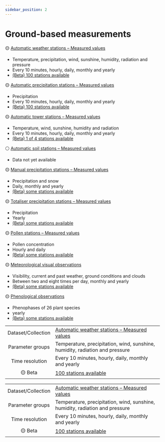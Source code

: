 ```yaml
---
sidebar_position: 2
---
```


# Ground-based measurements

🟡 [Automatic weather stations – Measured values](/a-data-groundbased/a1-automatic-weather-stations)
- Temperature, precipitation, wind, sunshine, humidity, radiation and pressure
- Every 10 minutes, hourly, daily, monthly and yearly
- [(Beta) 100 stations available](https://data.geo.admin.ch/browser/index.html#/collections/ch.meteoschweiz.ogd-smn?.language=en)

🟡 [Automatic precipitation stations – Measured values](/a-data-groundbased/a2-automatic-precipitation-stations)
- Precipitation
- Every 10 minutes, hourly, daily, monthly and yearly
- [(Beta) 100 stations available](https://data.geo.admin.ch/browser/index.html#/collections/ch.meteoschweiz.ogd-smn-precip?.language=en)

🟡 [Automatic tower stations – Measured values](/a-data-groundbased/a3-automatic-tower-stations)
- Temperature, wind, sunshine, humidity and radiation
- Every 10 minutes, hourly, daily, monthly and yearly
- [(Beta) 1 of 4 stations available](https://data.geo.admin.ch/browser/index.html#/collections/ch.meteoschweiz.ogd-smn-tower?.language=en)

⚪ [Automatic soil stations – Measured values](/a-data-groundbased/a4-automatic-soil-stations)
- Data not yet available

🟡 [Manual precipitation stations – Measured values](/a-data-groundbased/a5-manual-precipitation-stations)
- Precipitation and snow
- Daily, monthly and yearly
- [(Beta) some stations available](https://data.geo.admin.ch/browser/index.html#/collections/ch.meteoschweiz.ogd-nime?.language=en)

🟡 [Totaliser precipitation stations – Measured values](/a-data-groundbased/a6-totaliser-precipitation-stations)
- Precipitation
- Yearly
- [(Beta) some stations available](https://data.geo.admin.ch/browser/index.html#/collections/ch.meteoschweiz.ogd-tot?.language=en)

🟡 [Pollen stations – Measured values](/a-data-groundbased/a7-pollen-stations)
- Pollen concentration
- Hourly and daily
- [(Beta) some stations available](https://data.geo.admin.ch/browser/index.html#/collections/ch.meteoschweiz.ogd-pollen?.language=en)

🟡 [Meteorological visual observations](/a-data-groundbased/a8-meteorological-visual-observations)
- Visibility, current and past weather, ground conditions and clouds
- Between two and eight times per day, monthly and yearly
- [(Beta) some stations available](https://data.geo.admin.ch/browser/index.html#/collections/ch.meteoschweiz.ogd-meteorological-visual-observations?.language=en)

🟡 [Phenological observations](/a-data-groundbased/a9-phenological-observations)
- Phenophases of 26 plant species
- yearly
- [(Beta) some stations available](https://data.geo.admin.ch/browser/index.html#/collections/ch.meteoschweiz.ogd-phenological-observations?.language=en)



|                    |          |
|:------------------:|:---------|
| Dataset/Collection | [Automatic weather stations – Measured values](/a-data-groundbased/a1-automatic-weather-stations) |
| Parameter groups   | Temperature, precipitation, wind, sunshine, humidity, radiation and pressure |
| Time resolution    | Every 10 minutes, hourly, daily, monthly and yearly |
| 🟡 Beta           | [100 stations available](https://data.geo.admin.ch/browser/index.html#/collections/ch.meteoschweiz.ogd-smn?.language=en) |


|                    |          |
|:------------------:|:---------|
| Dataset/Collection | [Automatic weather stations – Measured values](/a-data-groundbased/a1-automatic-weather-stations) |
| Parameter groups   | Temperature, precipitation, wind, sunshine, humidity, radiation and pressure |
| Time resolution    | Every 10 minutes, hourly, daily, monthly and yearly |
| 🟡 Beta           | [100 stations available](https://data.geo.admin.ch/browser/index.html#/collections/ch.meteoschweiz.ogd-smn?.language=en) |
